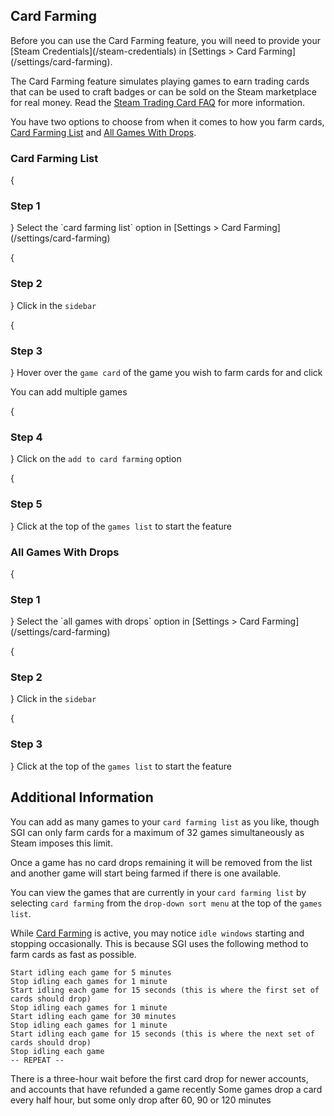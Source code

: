 
## Card Farming

<Callout type="info">
    Before you can use the Card Farming feature, you will need to provide your [Steam Credentials](/steam-credentials) in [Settings > Card Farming](/settings/card-farming).
</Callout>

The Card Farming feature simulates playing games to earn trading cards that can be used to craft badges or can be sold on the Steam marketplace for real money. Read the [Steam Trading Card FAQ](https://steamcommunity.com/tradingcards/faq) for more information.

You have two options to choose from when it comes to how you farm cards, [Card Farming List](/features/card-farming#card-farming-list) and [All Games With Drops](/features/card-farming#all-games-with-drops).

### Card Farming List
<Steps>
{<h3>Step 1</h3>}
Select the `card farming list` option in <Icon type='cog' /> [Settings > Card Farming](/settings/card-farming)

{<h3>Step 2</h3>}
Click <Icon type='game' /> in the `sidebar`

{<h3>Step 3</h3>}
Hover over the `game card` of the game you wish to farm cards for and click <Icon type='dots' />

<Callout type="info">
    You can add multiple games
</Callout>

{<h3>Step 4</h3>}
Click on the `add to card farming` option

{<h3>Step 5</h3>}
Click <MockButton type='card-farming' /> at the top of the `games list` to start the feature
</Steps>

### All Games With Drops
<Steps>
{<h3>Step 1</h3>}
Select the `all games with drops` option in <Icon type='cog' /> [Settings > Card Farming](/settings/card-farming)

{<h3>Step 2</h3>}
Click <Icon type='game' /> in the `sidebar`

{<h3>Step 3</h3>}
Click <MockButton type='card-farming' /> at the top of the `games list` to start the feature
</Steps>

## Additional Information

You can add as many games to your `card farming list` as you like, though SGI can only farm cards for a maximum of 32 games simultaneously as Steam imposes this limit. 

Once a game has no card drops remaining it will be removed from the list and another game will start being farmed if there is one available.

You can view the games that are currently in your `card farming list` by selecting `card farming` from the `drop-down sort menu` at the top of the `games list`.

While [Card Farming](/features/card-farming) is active, you may notice `idle windows` starting and stopping occasionally. This is because SGI uses the following method to farm cards as fast as possible.

```
Start idling each game for 5 minutes
Stop idling each games for 1 minute
Start idling each game for 15 seconds (this is where the first set of cards should drop)
Stop idling each games for 1 minute
Start idling each game for 30 minutes
Stop idling each games for 1 minute
Start idling each game for 15 seconds (this is where the next set of cards should drop)
Stop idling each game
-- REPEAT --
```
<Callout type="info">
    There is a three-hour wait before the first card drop for newer accounts, and accounts that have refunded a game recently
</Callout>

<Callout type="info">
    Some games drop a card every half hour, but some only drop after 60, 90 or 120 minutes
</Callout>